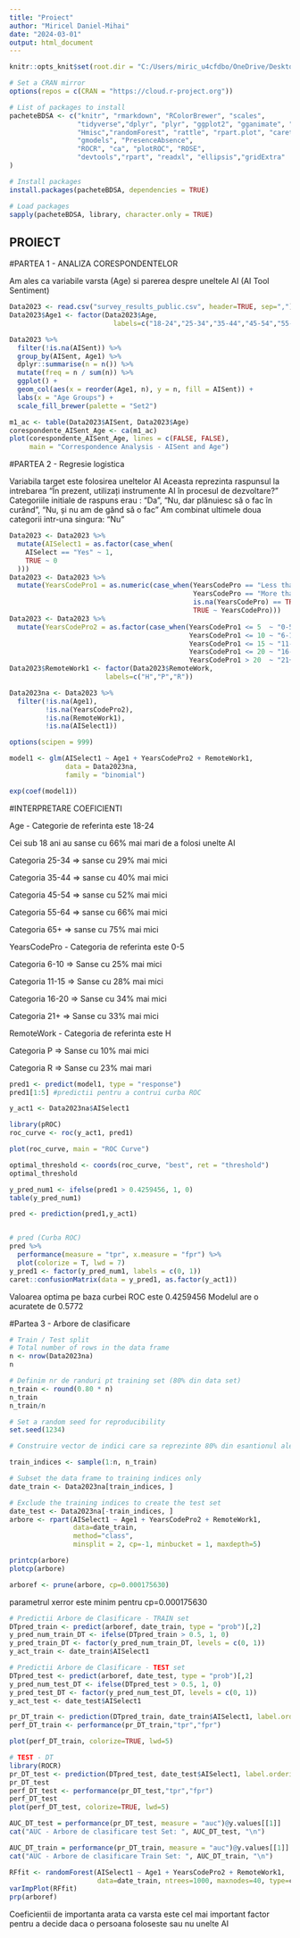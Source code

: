 ---
title: "Proiect"
author: "Miricel Daniel-Mihai"
date: "2024-03-01"
output: html_document
---

```{r setup, include=FALSE, echo=FALSE}
knitr::opts_knit$set(root.dir = "C:/Users/miric_u4cfdbo/OneDrive/Desktop/facultate/AMD/Proiect")

# Set a CRAN mirror
options(repos = c(CRAN = "https://cloud.r-project.org"))

# List of packages to install
pacheteBDSA <- c("knitr", "rmarkdown", "RColorBrewer", "scales", 
                 "tidyverse","dplyr", "plyr", "ggplot2", "gganimate", "Rmisc", 
                 "Hmisc","randomForest", "rattle", "rpart.plot", "caret", 
                 "gmodels", "PresenceAbsence", 
                 "ROCR", "ca", "plotROC", "ROSE", 
                 "devtools","rpart", "readxl", "ellipsis","gridExtra"  
)

# Install packages
install.packages(pacheteBDSA, dependencies = TRUE)

# Load packages
sapply(pacheteBDSA, library, character.only = TRUE)

```

## PROIECT

#PARTEA 1 - ANALIZA CORESPONDENTELOR

Am ales ca variabile varsta (Age) si parerea despre uneltele AI (AI Tool Sentiment)

```{r}
Data2023 <- read.csv("survey_results_public.csv", header=TRUE, sep=",")
Data2023$Age1 <- factor(Data2023$Age, 
                          labels=c("18-24","25-34","35-44","45-54","55-64","65+","NA","0-18"))

Data2023 %>%
  filter(!is.na(AISent)) %>%
  group_by(AISent, Age1) %>%
  dplyr::summarise(n = n()) %>%
  mutate(freq = n / sum(n)) %>%
  ggplot() +
  geom_col(aes(x = reorder(Age1, n), y = n, fill = AISent)) +
  labs(x = "Age Groups") +
  scale_fill_brewer(palette = "Set2")

m1_ac <- table(Data2023$AISent, Data2023$Age)
corespondente_AISent_Age <- ca(m1_ac)
plot(corespondente_AISent_Age, lines = c(FALSE, FALSE), 
     main = "Correspondence Analysis - AISent and Age")

```

#PARTEA 2 - Regresie logistica

Variabila target este folosirea uneltelor AI
Aceasta reprezinta raspunsul la intrebarea "În prezent, utilizați instrumente AI în procesul de dezvoltare?"
Categoriile initiale de raspuns erau : "Da", "Nu, dar plănuiesc să o fac în curând", "Nu, și nu am de gând să o fac"
Am combinat ultimele doua categorii intr-una singura: "Nu"




```{r}
Data2023 <- Data2023 %>%
  mutate(AISelect1 = as.factor(case_when(
    AISelect == "Yes" ~ 1,
    TRUE ~ 0
  )))
Data2023 <- Data2023 %>%
  mutate(YearsCodePro1 = as.numeric(case_when(YearsCodePro == "Less than 1 year"  ~ "0.5",
                                              YearsCodePro == "More than 50 years"  ~ "51",
                                              is.na(YearsCodePro) == TRUE ~ "0",
                                              TRUE ~ YearsCodePro)))
Data2023 <- Data2023 %>% 
  mutate(YearsCodePro2 = as.factor(case_when(YearsCodePro1 <= 5  ~ "0-5",
                                             YearsCodePro1 <= 10 ~ "6-10",
                                             YearsCodePro1 <= 15 ~ "11-15",
                                             YearsCodePro1 <= 20 ~ "16-20",
                                             YearsCodePro1 > 20  ~ "21+")))
Data2023$RemoteWork1 <- factor(Data2023$RemoteWork, 
                        labels=c("H","P","R"))

Data2023na <- Data2023 %>% 
  filter(!is.na(Age1), 
         !is.na(YearsCodePro2), 
         !is.na(RemoteWork1),
         !is.na(AISelect1))

options(scipen = 999)

model1 <- glm(AISelect1 ~ Age1 + YearsCodePro2 + RemoteWork1,
              data = Data2023na,
              family = "binomial")

exp(coef(model1))

```

#INTERPRETARE COEFICIENTI

Age - Categorie de referinta este 18-24

Cei sub 18 ani au sanse cu 66% mai mari de a folosi unelte AI

Categoria 25-34 => sanse cu 29% mai mici

Categoria 35-44 => sanse cu 40% mai mici

Categoria 45-54 => sanse cu 52% mai mici

Categoria 55-64 => sanse cu 66% mai mici

Categoria 65+ => sanse cu 75% mai mici

YearsCodePro - Categoria de referinta este 0-5

Categoria 6-10 => Sanse cu 25% mai mici

Categoria 11-15 => Sanse cu 28% mai mici

Categoria 16-20 => Sanse cu 34% mai mici

Categoria 21+ => Sanse cu 33% mai mici

RemoteWork - Categoria de referinta este H

Categoria P => Sanse cu 10% mai mici

Categoria R => Sanse cu 23% mai mari

```{r}

pred1 <- predict(model1, type = "response")
pred1[1:5] #predictii pentru a contrui curba ROC

y_act1 <- Data2023na$AISelect1

library(pROC)
roc_curve <- roc(y_act1, pred1)

plot(roc_curve, main = "ROC Curve")

optimal_threshold <- coords(roc_curve, "best", ret = "threshold")
optimal_threshold

y_pred_num1 <- ifelse(pred1 > 0.4259456, 1, 0)
table(y_pred_num1)

pred <- prediction(pred1,y_act1)


# pred (Curba ROC)
pred %>% 
  performance(measure = "tpr", x.measure = "fpr") %>% 
  plot(colorize = T, lwd = 7)
y_pred1 <- factor(y_pred_num1, labels = c(0, 1))
caret::confusionMatrix(data = y_pred1, as.factor(y_act1))

```

Valoarea optima pe baza curbei ROC este 0.4259456
Modelul are o acuratete de 0.5772 

#Partea 3 - Arbore de clasificare

```{r}
# Train / Test split
# Total number of rows in the data frame
n <- nrow(Data2023na)
n

# Definim nr de randuri pt training set (80% din data set)
n_train <- round(0.80 * n)
n_train
n_train/n

# Set a random seed for reproducibility
set.seed(1234)

# Construire vector de indici care sa reprezinte 80% din esantionul aleator

train_indices <- sample(1:n, n_train)

# Subset the data frame to training indices only
date_train <- Data2023na[train_indices, ]

# Exclude the training indices to create the test set
date_test <- Data2023na[-train_indices, ]
arbore <- rpart(AISelect1 ~ Age1 + YearsCodePro2 + RemoteWork1, 
                data=date_train, 
                method="class", 
                minsplit = 2, cp=-1, minbucket = 1, maxdepth=5)

printcp(arbore)
plotcp(arbore)

arboref <- prune(arbore, cp=0.000175630)
```

parametrul xerror este minim pentru cp=0.000175630

```{r}

# Predictii Arbore de Clasificare - TRAIN set
DTpred_train <- predict(arboref, date_train, type = "prob")[,2]
y_pred_num_train_DT <- ifelse(DTpred_train > 0.5, 1, 0)
y_pred_train_DT <- factor(y_pred_num_train_DT, levels = c(0, 1))
y_act_train <- date_train$AISelect1

# Predictii Arbore de Clasificare - TEST set
DTpred_test <- predict(arboref, date_test, type = "prob")[,2]
y_pred_num_test_DT <- ifelse(DTpred_test > 0.5, 1, 0)
y_pred_test_DT <- factor(y_pred_num_test_DT, levels = c(0, 1))
y_act_test <- date_test$AISelect1

pr_DT_train <- prediction(DTpred_train, date_train$AISelect1, label.ordering = NULL)
perf_DT_train <- performance(pr_DT_train,"tpr","fpr")

plot(perf_DT_train, colorize=TRUE, lwd=5)

# TEST - DT
library(ROCR)
pr_DT_test <- prediction(DTpred_test, date_test$AISelect1, label.ordering = NULL)
pr_DT_test
perf_DT_test <- performance(pr_DT_test,"tpr","fpr")
perf_DT_test
plot(perf_DT_test, colorize=TRUE, lwd=5)

AUC_DT_test = performance(pr_DT_test, measure = "auc")@y.values[[1]]
cat("AUC - Arbore de clasificare test Set: ", AUC_DT_test, "\n")

AUC_DT_train = performance(pr_DT_train, measure = "auc")@y.values[[1]]
cat("AUC - Arbore de clasificare Train Set: ", AUC_DT_train, "\n")

RFfit <- randomForest(AISelect1 ~ Age1 + YearsCodePro2 + RemoteWork1,
                      data=date_train, ntrees=1000, maxnodes=40, type=classification)
varImpPlot(RFfit)
prp(arboref)

```

Coeficientii de importanta arata ca varsta este cel mai important factor pentru a decide daca o persoana foloseste sau nu unelte AI